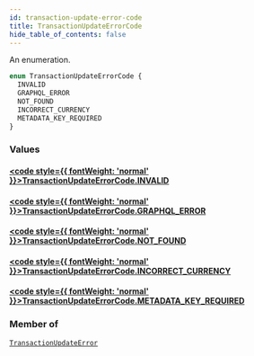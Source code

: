 ```yaml
---
id: transaction-update-error-code
title: TransactionUpdateErrorCode
hide_table_of_contents: false
---
```








An enumeration.

```graphql
enum TransactionUpdateErrorCode {
  INVALID
  GRAPHQL_ERROR
  NOT_FOUND
  INCORRECT_CURRENCY
  METADATA_KEY_REQUIRED
}
```


### Values

#### [<code style={{ fontWeight: 'normal' }}>TransactionUpdateErrorCode.<b>INVALID</b></code>](#) 
> 
> 

#### [<code style={{ fontWeight: 'normal' }}>TransactionUpdateErrorCode.<b>GRAPHQL_ERROR</b></code>](#) 
> 
> 

#### [<code style={{ fontWeight: 'normal' }}>TransactionUpdateErrorCode.<b>NOT_FOUND</b></code>](#) 
> 
> 

#### [<code style={{ fontWeight: 'normal' }}>TransactionUpdateErrorCode.<b>INCORRECT_CURRENCY</b></code>](#) 
> 
> 

#### [<code style={{ fontWeight: 'normal' }}>TransactionUpdateErrorCode.<b>METADATA_KEY_REQUIRED</b></code>](#) 
> 
> 



### Member of

[`TransactionUpdateError`](../../../developer/api-reference/objects/transaction-update-error)  <Badge class="secondary" text="object"/>



